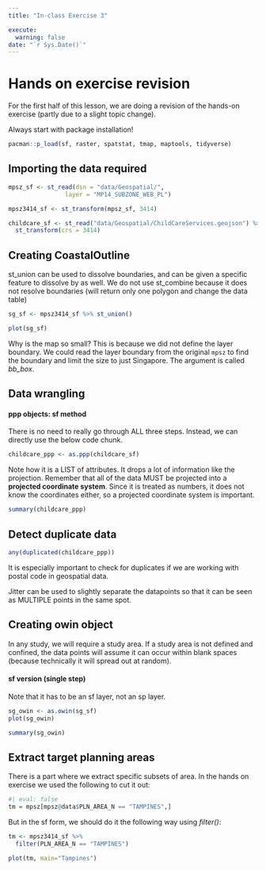 ```yaml
---
title: "In-class Exercise 3"

execute:
  warning: false
date: "`r Sys.Date()`"
---
```


# Hands on exercise revision

For the first half of this lesson, we are doing a revision of the hands-on exercise (partly due to a slight topic change).

Always start with package installation!

```r
pacman::p_load(sf, raster, spatstat, tmap, maptools, tidyverse)
```

## Importing the data required

```r
mpsz_sf <- st_read(dsn = "data/Geospatial/", 
                layer = "MP14_SUBZONE_WEB_PL")

mpsz3414_sf <- st_transform(mpsz_sf, 3414)

childcare_sf <- st_read("data/Geospatial/ChildCareServices.geojson") %>%
  st_transform(crs = 3414)
```

## Creating CoastalOutline

::: callout-note
st_union can be used to dissolve boundaries, and can be given a specific feature to dissolve by as well. We do not use st_combine because it does not resolve boundaries (will return only one polygon and change the data table)
:::

```r
sg_sf <- mpsz3414_sf %>% st_union()

plot(sg_sf)
```

Why is the map so small? This is because we did not define the layer boundary. We could read the layer boundary from the original `mpsz` to find the boundary and limit the size to just Singapore. The argument is called *bb_box*.

## Data wrangling

#### ppp objects: sf method

There is no need to really go through ALL three steps. Instead, we can directly use the below code chunk.

```r
childcare_ppp <- as.ppp(childcare_sf)
```

Note how it is a LIST of attributes. It drops a lot of information like the projection. Remember that all of the data MUST be projected into a **projected coordinate system**. Since it is treated as numbers, it does not know the coordinates either, so a projected coordinate system is important.

```r
summary(childcare_ppp)
```

## Detect duplicate data

```r
any(duplicated(childcare_ppp))
```

::: callout-note
It is especially important to check for duplicates if we are working with postal code in geospatial data.
:::

Jitter can be used to slightly separate the datapoints so that it can be seen as MULTIPLE points in the same spot.

## Creating owin object

In any study, we will require a study area. If a study area is not defined and confined, the data points will assume it can occur within blank spaces (because technically it will spread out at random).

#### sf version (single step)

Note that it has to be an sf layer, not an sp layer.

```r
sg_owin <- as.owin(sg_sf)
plot(sg_owin)
```

```r
summary(sg_owin)
```

## Extract target planning areas

There is a part where we extract specific subsets of area. In the hands on exercise we used the following to cut it out:

```r
#| eval: false
tm = mpsz[mpsz@data$PLN_AREA_N == "TAMPINES",]

```

But in the sf form, we should do it the following way using *filter()*:

```r
tm <- mpsz3414_sf %>%
  filter(PLN_AREA_N == "TAMPINES")
```

```r
plot(tm, main="Tampines")
```
